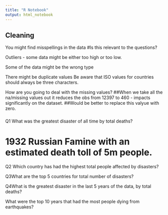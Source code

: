 ```yaml
---
title: "R Notebook"
output: html_notebook
---
```


## Cleaning
You might find misspellings in the data
#Is this relevant to the questions?

Outliers - some data might be either too high or too low.

Some of the data might be the wrong type

There might be duplicate values
Be aware that ISO values for countries should always be three characters.

How are you going to deal with the missing values?
##When we take all the na/missing values out it reduces the obs from 12397 to 460 - impacts significantly on the dataset.
##Would be better to replace this valyue with zero.





### 

Q1 What was the greatest disaster of all time by total deaths?

# 1932 Russian Famine with an estimated death toll of 5m people.

Q2 Which country has had the highest total people affected by disasters?

Q3What are the top 5 countries for total number of disasters?

Q4What is the greatest disaster in the last 5 years of the data, by total deaths?

What were the top 10 years that had the most people dying from earthquakes?